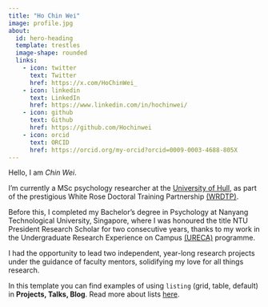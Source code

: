 ```yaml
---
title: "Ho Chin Wei"
image: profile.jpg
about:
  id: hero-heading
  template: trestles
  image-shape: rounded
  links:
    - icon: twitter
      text: Twitter
      href: https://x.com/HoChinWei_
    - icon: linkedin
      text: LinkedIn
      href: https://www.linkedin.com/in/hochinwei/
    - icon: github
      text: Github
      href: https://github.com/Hochinwei
    - icon: orcid
      text: ORCID
      href: https://orcid.org/my-orcid?orcid=0009-0003-4688-805X
---
```


::: {#hero-heading}

Hello, I am *Chin Wei*.

I'm currently a MSc psychology researcher at the [University of Hull](https://www.hull.ac.uk/), as part of the prestigious White Rose Doctoral Training Partnership [(WRDTP)](https://wrdtp.ac.uk/). 

Before this, I completed my Bachelor’s degree in Psychology at Nanyang Technological University, Singapore, where I was honoured the title NTU President Research Scholar for two consecutive years, thanks to my work in the Undergraduate Research Experience on Campus [(URECA)](https://www.ntu.edu.sg/education/undergraduate-research-experience-on-campus-(ureca)) programme. 

I had the opportunity to lead two independent, year-long research projects under the guidance of faculty mentors, solidifying my love for all things research. 

In this template you can find examples of using `listing` (grid, table, default) in **Projects, Talks, Blog**. Read more about lists [here](https://quarto.org/docs/websites/website-listings.html).

:::

